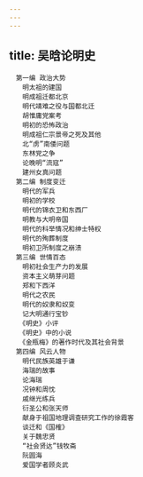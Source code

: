 ```yaml
---
---
---
```

title: 吴晗论明史
---


```
　第一编 政治大势
　　明太祖的建国
　　明成祖迁都北京
　　明代靖难之役与国都北迁
　　胡惟庸党案考
　　明初的恐怖政治
　　明成祖仁宗景帝之死及其他
　　北“虏”南倭问题
　　东林党之争
　　论晚明“流寇”
　　建州女真问题
　第二编 制度变迁
　　明代的军兵
　　明初的学校
　　明代的锦衣卫和东西厂
　　明教与大明帝国
　　明代的科举情况和绅士特权
　　明代的殉葬制度
　　明初卫所制度之崩溃
　第三编 世情百态
　　明初社会生产力的发展
　　资本主义萌芽问题
　　郑和下西洋
　　明代之农民
　　明代的奴隶和奴变
　　记大明通行宝钞
　　《明史》小评
　　《明史》中的小说
　　《金瓶梅》的著作时代及其社会背景
　第四编 风云人物
　　明代民族英雄于谦
　　海瑞的故事
　　论海瑞
　　况钟和周忱
　　戚继光练兵
　　衍圣公和张天师
　　献身于祖国地理调查研究工作的徐霞客
　　谈迁和《国榷》
　　关于魏忠贤
　　“社会贤达”钱牧斋
　　阮圆海
　　爱国学者顾炎武
```